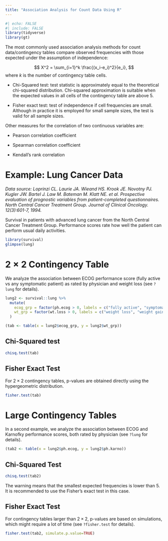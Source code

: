 ---
title: "Association Analysis for Count Data Using R"
---

```{r}
#| echo: FALSE
#| include: FALSE
library(tidyverse)
library(gt)
```

The most commonly used association analysis methods for count data/contingency tables compare observed frequencies with those expected under the assumption of independence:

$$
X^2 = \sum_{i=1}^k \frac{(x_i-e_i)^2}{e_i}, 
$$ where $k$ is the number of contingency table cells.

-   Chi-Squared test: test statistic is approximately equal to the theoretical chi-squared distribution. Chi-squared approximation is suitable when the expected values in all cells of the contingency table are above 5.

-   Fisher exact test: test of independence if cell frequencies are small. Although in practice it is employed for small sample sizes, the test is valid for all sample sizes.

Other measures for the correlation of two continuous variables are:

-   Pearson correlation coefficient

-   Spearman correlation coefficient

-   Kendall's rank correlation

# Example: Lung Cancer Data

*Data source:* *Loprinzi CL. Laurie JA. Wieand HS. Krook JE. Novotny PJ. Kugler JW. Bartel J. Law M. Bateman M. Klatt NE. et al. Prospective evaluation of prognostic variables from patient-completed questionnaires. North Central Cancer Treatment Group. Journal of Clinical Oncology. 12(3):601-7, 1994.*

Survival in patients with advanced lung cancer from the North Central Cancer Treatment Group. Performance scores rate how well the patient can perform usual daily activities.

```{r}
library(survival) 
glimpse(lung)
```

# $2\times 2$ Contingency Table

We analyze the association between ECOG performance score (fully active vs any symptomatic patient) as rated by physician and weight loss (see `?lung` for details).

```{r}
lung2 <- survival::lung %>% 
  mutate(
    ecog_grp = factor(ph.ecog > 0, labels = c("fully active", "symptomatic")), 
    wt_grp = factor(wt.loss > 0, labels = c("weight loss", "weight gain"))
  ) 

(tab <- table(x = lung2$ecog_grp, y = lung2$wt_grp))

```

## Chi-Squared test

```{r}
chisq.test(tab)
```

## Fisher Exact Test

For $2 \times 2$ contingency tables, p-values are obtained directly using the hypergeometric distribution.

```{r}
fisher.test(tab)
```

# Large Contingency Tables

In a second example, we analyze the association between ECOG and Karnofky performance scores, both rated by physician (see `?lung` for details).

```{r}
(tab2 <- table(x = lung2$ph.ecog, y = lung2$ph.karno))
```

## Chi-Squared Test

```{r}
chisq.test(tab2)
```

The warning means that the smallest expected frequencies is lower than 5. It is recommended to use the Fisher's exact test in this case.

## Fisher Exact Test

For contingency tables larger than $2 \times 2$, p-values are based on simulations, which might require a lot of time (see `?fisher.test` for details).

```{r}
fisher.test(tab2, simulate.p.value=TRUE)
```

